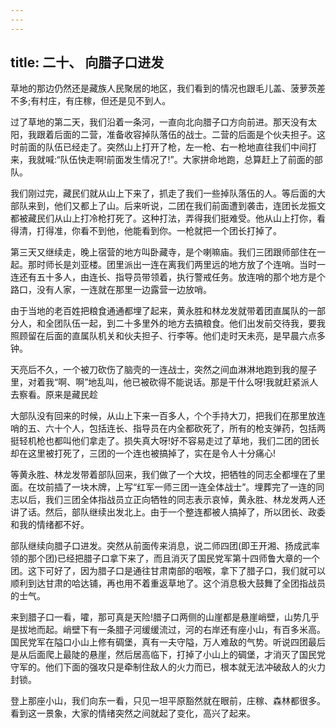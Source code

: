 ```yaml
---
---
---
```

title: 二十、 向腊子口进发
---



草地的那边仍然还是藏族人民聚居的地区，我们看到的情况也跟毛儿盖、菠萝茨差不多;有村庄，有庄稼，但还是见不到人。

过了草地的第二天，我们沿着一条河，一直向北向腊子口方向前进。那天没有太阳，我跟着后面的二营，准备收容掉队落伍的战士。二营的后面是个伙夫担子。这时前面的队伍已经走了。突然山上打开了枪，左一枪、右一枪地直往我们中间打来，我就喊:“队伍快走啊!前面发生情况了!”。大家拼命地跑，总算赶上了前面的部队。

我们刚过完，藏民们就从山上下来了，抓走了我们一些掉队落伍的人。等后面的大部队来到，他们又都上了山。后来听说，二团在我们前面遭到袭击，连团长龙振文都被藏民们从山上打冷枪打死了。这种打法，弄得我们挺难受。他从山上打你，看得清，打得准，你看不到他，他能看到你。一枪就把一个团长打掉了。

第三天又继续走，晚上宿营的地方叫卧藏寺，是个喇嘛庙。我们三团跟师部住在一起。那时师长是刘亚楼。团里派出一连在离我们两里远的地方放了个连哨。当时一连还有五十多人，由连长、指导员带领着，执行警戒任务。放连哨的那个地方是个路口，没有人家，一连就在那里一边露营一边放哨。

由于当地的老百姓把粮食通通都埋了起来，黄永胜和林龙发就带着团直属队的一部分人，和全团队伍一起，到二十多里外的地方去搞粮食。他们出发前交待我，要我照顾留在后面的直属队机关和伙夫担子、行李等。他们走时天未亮，是早晨六点多钟。

天亮后不久，一个被刀砍伤了脑壳的一连战士，突然之间血淋淋地跑到我的屋子里，对着我“啊、啊”地乱叫，他已被砍得不能说话。那是干什么呀!我就赶紧派人去察看。原来是藏民趁

大部队没有回来的时候，从山上下来一百多人，个个手持大刀，把我们在那里放连哨的五、六十个人，包括连长、指导员在内全都砍死了，所有的枪支弹药，包括两挺轻机枪也都叫他们拿走了。损失真大呀!好不容易走过了草地，我们二团的团长却在这里被打死了，三团的一个连也被搞掉了，实在是令人十分痛心!

等黄永胜、林龙发带着部队回来，我们做了一个大坟，把牺牲的同志全都埋在了里面。在坟前插了一块木牌，上写“红军一师三团一连全体战士”。埋葬完了一连的同志以后，我们三团全体指战员立正向牺牲的同志表示哀悼，黄永胜、林龙发两人还讲了话。然后，部队继续出发北上。由于一个整连都被人搞掉了，所以团长、政委和我的情绪都不好。

部队继续向腊子口进发。突然从前面传来消息，说二师四团(即王开湘、扬成武率领的那个团)已经把腊子口拿下来了，而且消灭了国民党军第十四师鲁大章的一个团。这下可好了，因为腊子口是通往甘肃南部的咽喉，拿下了腊子口，我们就可以顺利到达甘肃的哈达铺，再也用不着重返草地了。这个消息极大鼓舞了全团指战员的士气。

来到腊子口一看，嚯，那可真是天险!腊子口两侧的山崖都是悬崖峭壁，山势几乎是拔地而起。峭壁下有一条腊子河缓缓流过，河的右岸还有座小山，有百多米高。国民党军在隘口小山上修有碉堡，真有一夫守隘，万人难敌的气势。听说四团最后是从后面爬上最陡的悬崖，然后居高临下，打掉了小山上的碉堡，才消灭了国民党守军的。他们下面的强攻只是牵制住敌人的火力而已，根本就无法冲破敌人的火力封锁。

登上那座小山，我们向东一看，只见一坦平原豁然就在眼前，庄稼、森林都很多。看到这一景象，大家的情绪突然之间就起了变化，高兴了起来。